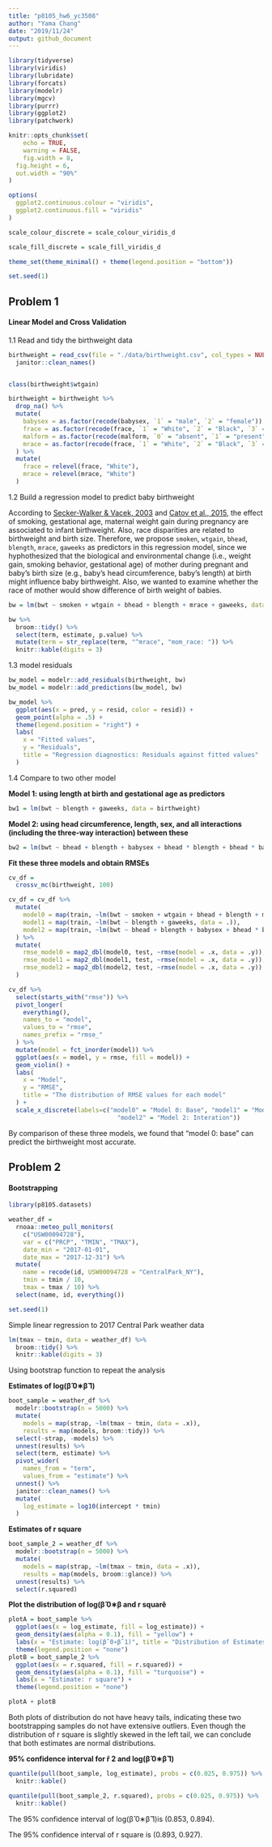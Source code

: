```yaml
---
title: "p8105_hw6_yc3508"
author: "Yama Chang"
date: "2019/11/24"
output: github_document
---
```


```r
library(tidyverse)
library(viridis)
library(lubridate)
library(forcats)
library(modelr)
library(mgcv)
library(purrr)
library(ggplot2)
library(patchwork)

knitr::opts_chunk$set(
	echo = TRUE,
	warning = FALSE,
	fig.width = 8, 
  fig.height = 6,
  out.width = "90%"
)

options(
  ggplot2.continuous.colour = "viridis",
  ggplot2.continuous.fill = "viridis"
)

scale_colour_discrete = scale_colour_viridis_d

scale_fill_discrete = scale_fill_viridis_d

theme_set(theme_minimal() + theme(legend.position = "bottom"))

set.seed(1)
```

## Problem 1

#### Linear Model and Cross Validation

1.1 Read and tidy the birthweight data

```r
birthweight = read_csv(file = "./data/birthweight.csv", col_types = NULL, col_names = TRUE) %>%
  janitor::clean_names() 


class(birthweight$wtgain)
```

```r
birthweight = birthweight %>% 
  drop_na() %>% 
  mutate(
    babysex = as.factor(recode(babysex, `1` = "male", `2` = "female")),
    frace = as.factor(recode(frace, `1` = "White", `2` = "Black", `3` = "Asian", `4` = "Puerto Rican", `8` = "Other", `9` = "Unknown")),
    malform = as.factor(recode(malform, `0` = "absent", `1` = "present")),
    mrace = as.factor(recode(frace, `1` = "White", `2` = "Black", `3` = "Asian", `4` = "Puerto Rican", `8` = "Other"))
  ) %>% 
  mutate(
    frace = relevel(frace, "White"),
    mrace = relevel(mrace, "White")
  )
```

1.2 Build a regression model to predict baby birthweight

According to [Secker-Walker & Vacek, 2003](https://www.ncbi.nlm.nih.gov/pubmed/12507527) and [Catov et al., 2015](https://www.ncbi.nlm.nih.gov/pubmed/26667251), the effect of smoking, gestational age, maternal weight gain during pregnancy are associated to infant birthweight. Also, race disparities are related to birthweight and birth size. Therefore, we propose `smoken`, `wtgain`, `bhead`, `blength`, `mrace`, `gaweeks` as predictors in this regression model, since we hyphothesized that the biological and environmental change (i.e., weight gain, smoking behavior, gestational age) of mother during pregnant and baby's birth size (e.g., baby’s head circumference, baby's length) at birth might influence baby birthweight. Also, we wanted to examine whether the race of mother would show difference of birth weight of babies.

```r
bw = lm(bwt ~ smoken + wtgain + bhead + blength + mrace + gaweeks, data = birthweight)

bw %>% 
  broom::tidy() %>% 
  select(term, estimate, p.value) %>% 
  mutate(term = str_replace(term, "^mrace", "mom_race: ")) %>% 
  knitr::kable(digits = 3)
```

1.3 model residuals

```r
bw_model = modelr::add_residuals(birthweight, bw)
bw_model = modelr::add_predictions(bw_model, bw)

bw_model %>% 
  ggplot(aes(x = pred, y = resid, color = resid)) + 
  geom_point(alpha = .5) + 
  theme(legend.position = "right") +
  labs(
    x = "Fitted values",
    y = "Residuals",
    title = "Regression diagnostics: Residuals against fitted values"
  )
```

1.4 Compare to two other model

__Model 1: using length at birth and gestational age as predictors__
```r
bw1 = lm(bwt ~ blength + gaweeks, data = birthweight)
```

__Model 2: using head circumference, length, sex, and all interactions (including the three-way interaction) between these__
```r
bw2 = lm(bwt ~ bhead + blength + babysex + bhead * blength + bhead * babysex + blength * bhead + bhead * blength * babysex, data = birthweight)
```

__Fit these three models and obtain RMSEs__

```r
cv_df = 
  crossv_mc(birthweight, 100) 

cv_df = cv_df %>% 
  mutate(
    model0 = map(train, ~lm(bwt ~ smoken + wtgain + bhead + blength + mrace + gaweeks, data = .)),
    model1 = map(train, ~lm(bwt ~ blength + gaweeks, data = .)),
    model2 = map(train, ~lm(bwt ~ bhead + blength + babysex + bhead * blength + bhead * babysex + blength * bhead + bhead * blength * babysex, data = .)),
  ) %>% 
  mutate(
    rmse_model0 = map2_dbl(model0, test, ~rmse(model = .x, data = .y)),
    rmse_model1 = map2_dbl(model1, test, ~rmse(model = .x, data = .y)),
    rmse_model2 = map2_dbl(model2, test, ~rmse(model = .x, data = .y))
  )

cv_df %>% 
  select(starts_with("rmse")) %>% 
  pivot_longer(
    everything(),
    names_to = "model",
    values_to = "rmse",
    names_prefix = "rmse_"
  ) %>% 
  mutate(model = fct_inorder(model)) %>% 
  ggplot(aes(x = model, y = rmse, fill = model)) + 
  geom_violin() +
  labs(
    x = "Model",
    y = "RMSE",
    title = "The distribution of RMSE values for each model"
  ) +
  scale_x_discrete(labels=c("model0" = "Model 0: Base", "model1" = "Model 1: Main effect",
                              "model2" = "Model 2: Interation"))
```

By comparison of these three models, we found that "model 0: base" can predict the birthweight most accurate.

## Problem 2

#### Bootstrapping

```r
library(p8105.datasets)

weather_df = 
  rnoaa::meteo_pull_monitors(
    c("USW00094728"),
    var = c("PRCP", "TMIN", "TMAX"), 
    date_min = "2017-01-01",
    date_max = "2017-12-31") %>%
  mutate(
    name = recode(id, USW00094728 = "CentralPark_NY"),
    tmin = tmin / 10,
    tmax = tmax / 10) %>%
  select(name, id, everything())

set.seed(1)
```

Simple linear regression to 2017 Central Park weather data

```r
lm(tmax ~ tmin, data = weather_df) %>% 
  broom::tidy() %>% 
  knitr::kable(digits = 3)
```

Using bootstrap function to repeat the analysis

__Estimates of log(β̂ 0∗β̂ 1)__
```r
boot_sample = weather_df %>% 
  modelr::bootstrap(n = 5000) %>% 
  mutate(
    models = map(strap, ~lm(tmax ~ tmin, data = .x)),
    results = map(models, broom::tidy)) %>% 
  select(-strap, -models) %>% 
  unnest(results) %>% 
  select(term, estimate) %>% 
  pivot_wider(
    names_from = "term",
    values_from = "estimate") %>% 
  unnest() %>% 
  janitor::clean_names() %>% 
  mutate(
    log_estimate = log10(intercept * tmin)
  )
```

__Estimates of r square__

```r
boot_sample_2 = weather_df %>% 
  modelr::bootstrap(n = 5000) %>% 
  mutate(
    models = map(strap, ~lm(tmax ~ tmin, data = .x)),
    results = map(models, broom::glance)) %>% 
  unnest(results) %>% 
  select(r.squared)
```

__Plot the distribution of log(β̂ 0∗β and r squarê __

```r
plotA = boot_sample %>% 
  ggplot(aes(x = log_estimate, fill = log_estimate)) + 
  geom_density(aes(alpha = 0.1), fill = "yellow") + 
  labs(x = "Estimate: log(β̂ 0∗β̂ 1)", title = "Distribution of Estimates") +
  theme(legend.position = "none")
plotB = boot_sample_2 %>% 
  ggplot(aes(x = r.squared, fill = r.squared)) + 
  geom_density(aes(alpha = 0.1), fill = "turquoise") + 
  labs(x = "Estimate: r square") +
  theme(legend.position = "none")

plotA + plotB
```

Both plots of distribution do not have heavy tails, indicating these two bootstrapping samples do not have extensive outliers. Even though the distribution of r square is slightly skewed in the left tail, we can conclude that both estimates are normal distributions. 

__95% confidence interval for r̂ 2 and log(β̂ 0∗β̂ 1)__

```r
quantile(pull(boot_sample, log_estimate), probs = c(0.025, 0.975)) %>%
  knitr::kable()

quantile(pull(boot_sample_2, r.squared), probs = c(0.025, 0.975)) %>%
  knitr::kable()
```

The 95% confidence interval of log(β̂ 0∗β̂ 1)is (0.853, 0.894).

The 95% confidence interval of r square is (0.893, 0.927).